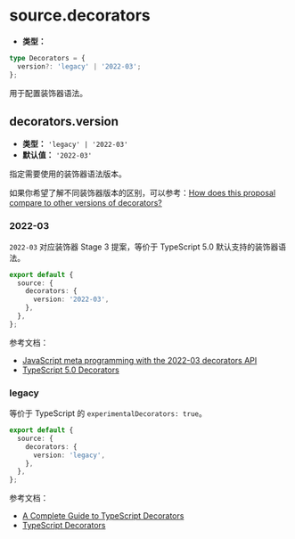 # source.decorators

- **类型：**

```ts
type Decorators = {
  version?: 'legacy' | '2022-03';
};
```

用于配置装饰器语法。

## decorators.version

- **类型：** `'legacy' | '2022-03'`
- **默认值：** `'2022-03'`

指定需要使用的装饰器语法版本。

如果你希望了解不同装饰器版本的区别，可以参考：[How does this proposal compare to other versions of decorators?](https://github.com/tc39/proposal-decorators?tab=readme-ov-file#how-does-this-proposal-compare-to-other-versions-of-decorators)

### 2022-03

`2022-03` 对应装饰器 Stage 3 提案，等价于 TypeScript 5.0 默认支持的装饰器语法。

```ts title="rsbuild.config.ts"
export default {
  source: {
    decorators: {
      version: '2022-03',
    },
  },
};
```

参考文档：

- [JavaScript meta programming with the 2022-03 decorators API](https://2ality.com/2022/10/javascript-decorators.html)
- [TypeScript 5.0 Decorators](https://typescriptlang.org/docs/handbook/release-notes/typescript-5-0.html#decorators)

### legacy

等价于 TypeScript 的 `experimentalDecorators: true`。

```ts title="rsbuild.config.ts"
export default {
  source: {
    decorators: {
      version: 'legacy',
    },
  },
};
```

参考文档：

- [A Complete Guide to TypeScript Decorators](https://mirone.me/a-complete-guide-to-typescript-decorator/)
- [TypeScript Decorators](https://typescriptlang.org/docs/handbook/decorators.html)
